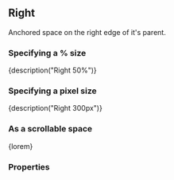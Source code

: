 
<CommonHeader />

<Meta title="Components|Right" component={Right} />

## Right

Anchored space on the right edge of it's parent.

### Specifying a % size

<Preview>
	<Story name="Default (%)">
		<ViewPort>
			<Right style={green} size="50%">
				{description("Right 50%")}
			</Right>
		</ViewPort>
	</Story>
</Preview>

### Specifying a pixel size

<Preview>
	<Story name="Default (px)">
		<ViewPort>
			<Right style={green} size={300}>
				{description("Right 300px")}
			</Right>
		</ViewPort>
	</Story>
</Preview>

### As a scrollable space

<Preview>
	<Story name="Scrollable">
		<ViewPort>
			<Right style={green} size={300} scrollable={true}>
				{lorem}
			</Right>
		</ViewPort>
	</Story>
</Preview>

### Properties

<Story name="Properties">
	<PropsTable>
		<AnchoredProps />
		<StandardProps />
	</PropsTable>
</Story>